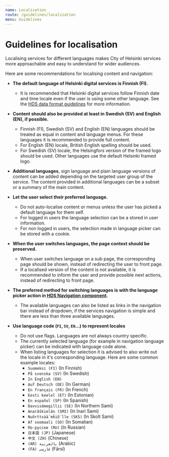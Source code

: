 ```yaml
---
name: Localisation
route: /guidelines/localization
menu: Guidelines
---
```




# Guidelines for localisation
<LargeParagraph>
    Localising services for different languages makes City of Helsinki services more approachable and easy to understand for wider audiences.
</LargeParagraph>

Here are some recommendations for localising content and navigation:

- **The default language of Helsinki digital services is Finnish (FI).**
  - It is recommended that Helsinki digital services follow Finnish date and time locale even if the user is using some other language. See the [HDS data format guidelines](https://hds.hel.fi/guidelines/data-formats "HDS data format guidelines") for more information.
- **Content should also be provided at least in Swedish (SV) and English (EN), if possible.**
  - Finnish (FI), Swedish (SV) and English (EN) languages should be treated as equal in content and language menus. For these languages it is recommended to provide full content.
  - For English (EN) locale, British English spelling should be used.
  - For Swedish (SV) locale, the Helsingfors version of the framed logo should be used. Other languages use the default Helsinki framed logo.
- **Additional languages**, sign language and plain language versions of content can be added depending on the targeted user group of the service. The content provided in additional languages can be a subset or a summary of the main content.


- **Let the user select their preferred language.**
  - Do not auto-localise content or menus unless the user has picked a default language for them self. 
  - For logged in users the language selection can be a stored in user information.
  - For non logged in users, the selection made in language picker can be stored with a cookie.
- **When the user switches languages, the page context should be preserved.**
  - When user switches language on a sub page, the corresponding page should be shown, instead of redirecting the user to front page.
  - If a localised version of the content is not available, it is recommended to inform the user and provide possible next actions, instead of redirecting to front page.
- **The preferred method for switching languages is with the language picker action in [HDS Navigation component](https://hds.hel.fi/components/navigation "HDS Navigation component documentation").**
  - The available languages can also be listed as links in the navigation bar instead of dropdown, if the services navigation is simple and there are less than three available languages.
- **Use language code (`FI`, `SV`, `EN`...) to represent locales**
  - Do not use flags. Languages are not always country specific.
  - The currently selected language (for example in navigation language picker) can be indicated with language code alone.
  - When listing languages for selection it is advised to also write out the locale in it's corresponding language. Here are some common example locales:
    - `Suomeksi (FI)` (In Finnish)
    - `På svenska (SV)` (In Swedish)
    - `In English (EN)`
    - `Auf Deutsch (DE)` (In German)
    - `En français (FR)` (In French)
    - `Eesti keelel (ET)` (In Estonian)
    - `En español (SP)` (In Spanish)
    - `Davvisámegillii (SE)` (In Northern Sami)
    - `Anarâškielân (SMI)` (In Inari Sami)
    - `Nuõrttsää´mǩiõ´lle (SKS)` (In Skolt Sami)
    - `Af soomaali (SO)` (In Somalian)
    - `По-русски (RU)` (In Russian)
    - `日本語 (JP)` (Japanese)
    - `中文 (ZH)` (Chinese)
    - `(AR) بالعربية` (Arabic)
    - `(FA) فارسی` (Fārsī)